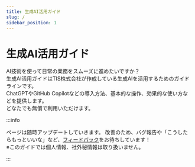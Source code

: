 ```yaml
---
title: 生成AI活用ガイド
slug: /
sidebar_position: 1
---
```


# 生成AI活用ガイド

AI技術を使って日常の業務をスムーズに進めたいですか？  
生成AI活用ガイドはTIS株式会社が作成している生成AIを活用するためのガイドラインです。  
ChatGPTやGitHub Copilotなどの導入方法、基本的な操作、効果的な使い方などを提供します。  
どなたでも無償で利用いただけます。

:::info

ページは随時アップデートしていきます。
改善のため、バグ報告や「こうしたらもっといいな」など、[フィードバック](https://forms.office.com/r/TZCDzPHEZQ)をお待ちしています！  
※このガイドでは個人情報、社外秘情報は取り扱いません。

:::

<!-- ```mdx-code-block

<DocCardList />
``` -->
